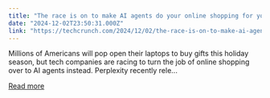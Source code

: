 ```yaml
---
title: "The race is on to make AI agents do your online shopping for you"
date: "2024-12-02T23:50:31.000Z"
link: "https://techcrunch.com/2024/12/02/the-race-is-on-to-make-ai-agents-do-your-online-shopping-for-you/"
---
```


Millions of Americans will pop open their laptops to buy gifts this holiday season, but tech companies are racing to turn the job of online shopping over to AI agents instead. Perplexity recently rele...

[Read more](https://techcrunch.com/2024/12/02/the-race-is-on-to-make-ai-agents-do-your-online-shopping-for-you/)

